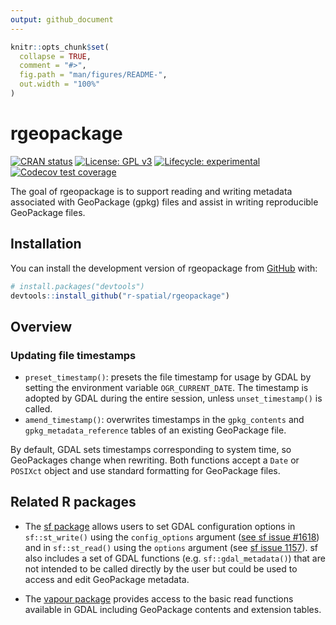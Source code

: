 ```yaml
---
output: github_document
---
```


<!-- README.md is generated from README.Rmd. Please edit that file -->

```r
knitr::opts_chunk$set(
  collapse = TRUE,
  comment = "#>",
  fig.path = "man/figures/README-",
  out.width = "100%"
)
```

# rgeopackage

<!-- badges: start -->
[![CRAN status](https://www.r-pkg.org/badges/version/rgeopackage)](https://CRAN.R-project.org/package=rgeopackage)
[![License: GPL v3](https://img.shields.io/badge/License-GPLv3-blue.svg)](https://www.gnu.org/licenses/gpl-3.0)
[![Lifecycle: experimental](https://img.shields.io/badge/lifecycle-experimental-orange.svg)](https://lifecycle.r-lib.org/articles/stages.html#experimental)
[![Codecov test coverage](https://codecov.io/gh/r-spatial/rgeopackage/branch/main/graph/badge.svg)](https://app.codecov.io/gh/r-spatial/rgeopackage?branch=main)
<!-- badges: end -->

The goal of rgeopackage is to support reading and writing metadata associated with GeoPackage (gpkg) files and assist in writing reproducible GeoPackage files.

## Installation

You can install the development version of rgeopackage from [GitHub](https://github.com/) with:

``` r
# install.packages("devtools")
devtools::install_github("r-spatial/rgeopackage")
```

## Overview

### Updating file timestamps

- `preset_timestamp()`: presets the file timestamp for usage by GDAL by setting the environment variable `OGR_CURRENT_DATE`.
The timestamp is adopted by GDAL during the entire session, unless `unset_timestamp()` is called.
- `amend_timestamp()`: overwrites timestamps in the `gpkg_contents` and `gpkg_metadata_reference` tables of an existing GeoPackage file.

By default, GDAL sets timestamps corresponding to system time, so GeoPackages change when rewriting. Both functions accept a `Date` or `POSIXct` object and use standard formatting for GeoPackage files.

## Related R packages

- The [sf package](https://r-spatial.github.io/sf/) allows users to set GDAL configuration options in `sf::st_write()` using the `config_options` argument ([see sf issue #1618](https://github.com/r-spatial/sf/issues/1618#issuecomment-811231056)) and in `sf::st_read()` using the `options` argument (see [sf issue 1157](https://github.com/r-spatial/sf/issues/1157)). sf also includes a set of GDAL functions (e.g. `sf::gdal_metadata()`) that are not intended to be called directly by the user but could be used to access and edit GeoPackage metadata.

- The [vapour package](https://hypertidy.github.io/vapour/index.html) provides access to the basic read functions available in GDAL including GeoPackage contents and extension tables.
